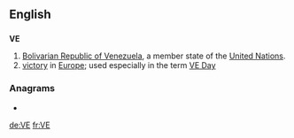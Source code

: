 {{also|Appendix:Variations of "ve"}}
==English==

==={{abbreviation}}===
'''VE'''

# [[Bolivarian Republic of Venezuela]], a member state of the [[United Nations]].
# [[victory]] in [[Europe]]; used especially in the term [[VE Day]]

===Anagrams===
* {{alphagram|[[eV#English|eV]]}} 


[[de:VE]]
[[fr:VE]]